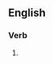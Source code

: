 ==English==

===Verb===
{{head|en|verb form}}

# {{present participle of|visualize|lang=en|nocat=1}}